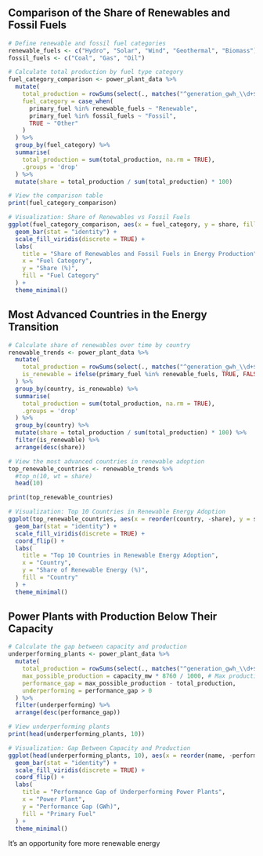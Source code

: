 ## Comparison of the Share of Renewables and Fossil Fuels

```r
# Define renewable and fossil fuel categories
renewable_fuels <- c("Hydro", "Solar", "Wind", "Geothermal", "Biomass")
fossil_fuels <- c("Coal", "Gas", "Oil")

# Calculate total production by fuel type category
fuel_category_comparison <- power_plant_data %>%
  mutate(
    total_production = rowSums(select(., matches("^generation_gwh_\\d+$")), na.rm = TRUE),
    fuel_category = case_when(
      primary_fuel %in% renewable_fuels ~ "Renewable",
      primary_fuel %in% fossil_fuels ~ "Fossil",
      TRUE ~ "Other"
    )
  ) %>%
  group_by(fuel_category) %>%
  summarise(
    total_production = sum(total_production, na.rm = TRUE),
    .groups = 'drop'
  ) %>%
  mutate(share = total_production / sum(total_production) * 100)

# View the comparison table
print(fuel_category_comparison)

# Visualization: Share of Renewables vs Fossil Fuels
ggplot(fuel_category_comparison, aes(x = fuel_category, y = share, fill = fuel_category)) +
  geom_bar(stat = "identity") +
  scale_fill_viridis(discrete = TRUE) +
  labs(
    title = "Share of Renewables and Fossil Fuels in Energy Production",
    x = "Fuel Category",
    y = "Share (%)",
    fill = "Fuel Category"
  ) +
  theme_minimal()
```


## Most Advanced Countries in the Energy Transition

```r
# Calculate share of renewables over time by country
renewable_trends <- power_plant_data %>%
  mutate(
    total_production = rowSums(select(., matches("^generation_gwh_\\d+$")), na.rm = TRUE),
    is_renewable = ifelse(primary_fuel %in% renewable_fuels, TRUE, FALSE)
  ) %>%
  group_by(country, is_renewable) %>%
  summarise(
    total_production = sum(total_production, na.rm = TRUE),
    .groups = 'drop'
  ) %>%
  group_by(country) %>%
  mutate(share = total_production / sum(total_production) * 100) %>%
  filter(is_renewable) %>%
  arrange(desc(share))

# View the most advanced countries in renewable adoption
top_renewable_countries <- renewable_trends %>%
  #top_n(10, wt = share)
  head(10)

print(top_renewable_countries)

# Visualization: Top 10 Countries in Renewable Energy Adoption
ggplot(top_renewable_countries, aes(x = reorder(country, -share), y = share, fill = country)) +
  geom_bar(stat = "identity") +
  scale_fill_viridis(discrete = TRUE) +
  coord_flip() +
  labs(
    title = "Top 10 Countries in Renewable Energy Adoption",
    x = "Country",
    y = "Share of Renewable Energy (%)",
    fill = "Country"
  ) +
  theme_minimal()
```

## Power Plants with Production Below Their Capacity

```r
# Calculate the gap between capacity and production
underperforming_plants <- power_plant_data %>%
  mutate(
    total_production = rowSums(select(., matches("^generation_gwh_\\d+$")), na.rm = TRUE),
    max_possible_production = capacity_mw * 8760 / 1000, # Max production in GWh assuming full capacity
    performance_gap = max_possible_production - total_production,
    underperforming = performance_gap > 0
  ) %>%
  filter(underperforming) %>%
  arrange(desc(performance_gap))

# View underperforming plants
print(head(underperforming_plants, 10))

# Visualization: Gap Between Capacity and Production
ggplot(head(underperforming_plants, 10), aes(x = reorder(name, -performance_gap), y = performance_gap, fill = primary_fuel)) +
  geom_bar(stat = "identity") +
  scale_fill_viridis(discrete = TRUE) +
  coord_flip() +
  labs(
    title = "Performance Gap of Underperforming Power Plants",
    x = "Power Plant",
    y = "Performance Gap (GWh)",
    fill = "Primary Fuel"
  ) +
  theme_minimal()
```

It's an opportunity fore more renewable energy
